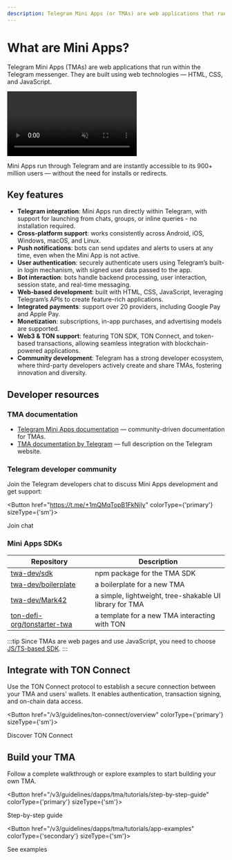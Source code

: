 ```yaml
---
description: Telegram Mini Apps (or TMAs) are web applications that run inside the Telegram messenger. They are built using web technologies — HTML, CSS, and JavaScript.
---
```



# What are Mini Apps?

Telegram Mini Apps (TMAs) are web applications that run within the Telegram messenger. They are built using web technologies — HTML, CSS, and JavaScript.

<div style={{width: '100%', textAlign:'center', margin: '10pt auto'}}>
  <video style={{width: '100%',maxWidth: '600px', borderRadius: '10pt'}} muted={true} autoPlay={true} loop={true}>
    <source src="/files/twa.mp4" type="video/mp4" />

    Your browser does not support the video tag.

  </video>
</div>

Mini Apps run through Telegram and are instantly accessible to its 900+ million users — without the need for installs or redirects.


## Key features

* **Telegram integration**: Mini Apps run directly within Telegram, with support for launching from chats, groups, or inline queries - no installation required.
* **Cross-platform support**: works consistently across Android, iOS, Windows, macOS, and Linux.
* **Push notifications**: bots can send updates and alerts to users at any time, even when the Mini App is not active.
* **User authentication**: securely authenticate users using Telegram’s built-in login mechanism, with signed user data passed to the app.
* **Bot interaction**: bots handle backend processing, user interaction, session state, and real-time messaging.
* **Web-based development**: built with HTML, CSS, JavaScript, leveraging Telegram’s APIs to create feature-rich applications.
* **Integrated payments**: support over 20 providers, including Google Pay and Apple Pay.
* **Monetization**: subscriptions, in-app purchases, and advertising models are supported.
* **Web3 & TON support**: featuring TON SDK, TON Connect, and token-based transactions, allowing seamless integration with blockchain-powered applications.
* **Community development**: Telegram has a strong developer ecosystem, where third-party developers actively create and share TMAs, fostering innovation and diversity.

## Developer resources

### TMA documentation

- [Telegram Mini Apps documentation](https://docs.telegram-mini-apps.com) — community-driven documentation for TMAs.
- [TMA documentation by Telegram](https://core.telegram.org/bots/webapps) — full description on the Telegram website.

### Telegram developer community

Join the Telegram developers chat to discuss Mini Apps development and get support:

<Button href="https://t.me/+1mQMqTopB1FkNjIy" colorType={'primary'} sizeType={'sm'}>

Join chat

</Button>

### Mini Apps SDKs

| Repository | Description                                                                 |
|------------|-----------------------------------------------------------------------------|
| [twa-dev/sdk](https://github.com/twa-dev/sdk) | npm package for the TMA SDK                                                 |
| [twa-dev/boilerplate](https://github.com/twa-dev/Boilerplate) | a boilerplate for a new TMA                                         |
| [twa-dev/Mark42](https://github.com/twa-dev/Mark42) | a simple, lightweight, tree-shakable UI library for TMA                  |
| [ton-defi-org/tonstarter-twa](https://github.com/ton-defi-org/tonstarter-twa) | a template for a new TMA interacting with TON               |

:::tip
Since TMAs are web pages and use JavaScript, you need to choose [JS/TS-based SDK](/v3/guidelines/dapps/apis-sdks/sdk#typescript--javascript).
:::


## Integrate with TON Connect

Use the TON Connect protocol to establish a secure connection between your TMA and users' wallets. It enables authentication, transaction signing, and on-chain data access.

<Button href="/v3/guidelines/ton-connect/overview" colorType={'primary'} sizeType={'sm'}>

Discover TON Connect

</Button>

## Build your TMA
Follow a complete walkthrough or explore examples to start building your own TMA.

<Button href="/v3/guidelines/dapps/tma/tutorials/step-by-step-guide" colorType={'primary'} sizeType={'sm'}>

  Step-by-step guide

</Button>

<Button href="/v3/guidelines/dapps/tma/tutorials/app-examples" colorType={'secondary'} sizeType={'sm'}>

  See examples

</Button>

<Feedback />
